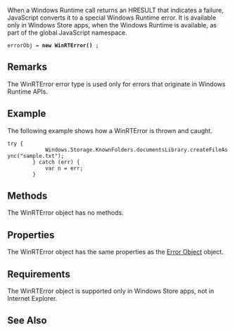 When a Windows Runtime call returns an HRESULT that indicates a failure, JavaScript converts it to a special Windows Runtime error. It is available only in Windows Store apps, when the Windows Runtime is available, as part of the global JavaScript namespace.

 errorObj = '''new WinRTError()''' ;

==Remarks==
The WinRTError error type is used only for errors that originate in Windows Runtime APIs.


==Example==
The following example shows how a WinRTError is thrown and caught.

 try {
             Windows.Storage.KnownFolders.documentsLibrary.createFileAsync("sample.txt");
         } catch (err) {
             var n = err;
         }

==Methods==
The WinRTError object has no methods.


==Properties==
The WinRTError object has the same properties as the [[Error|Error Object]] object.


==Requirements==
The WinRTError object is supported only in Windows Store apps, not in Internet Explorer.


==See Also==

              
